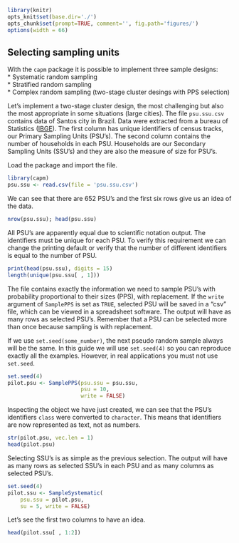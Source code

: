 ```r
library(knitr)
opts_knit$set(base.dir='./')
opts_chunk$set(prompt=TRUE, comment='', fig.path='figures/')
options(width = 66)
```

## Selecting sampling units

With the `capm` package it is possible to implement three sample designs:  
* Systematic random sampling  
* Stratified random sampling  
* Complex random sampling (two-stage cluster desings with PPS selection)  

Let's implement a two-stage cluster design, the most challenging but also the most appropriate in some situations (large cities). The file `psu.ssu.csv` contains data of Santos city in Brazil.  Data were extracted from a bureau of Statistics ([IBGE](http://ibge.gov.br)). The first column has unique identifiers of census tracks, our Primary Sampling Units (PSU's). The second column contains the number of households in each PSU. Households are our Secondary Sampling Units (SSU's) and they are also the measure of size for PSU's.  

Load the package and import the file.

```r
library(capm)
psu.ssu <- read.csv(file = 'psu.ssu.csv')
```

We can see that there are 652 PSU's and the first six rows give us an idea of the data.

```r
nrow(psu.ssu); head(psu.ssu)
```

All PSU's are apparently equal due to scientific notation output. The identifiers must be unique for each PSU. To verify this requirement we can change the printing default or verify that the number of different identifiers is equal to the number of PSU.

```r
print(head(psu.ssu), digits = 15)
length(unique(psu.ssu[ , 1]))
```

The file contains exactly the information we need to sample PSU's with probability proportional to their sizes (PPS), with replacement. If the `write` argument of `SamplePPS` is set as `TRUE`, selected PSU will be saved in a "csv" file, which can be viewed in a spreadsheet software. The output will have as many rows as selected PSU's. Remember that a PSU can be selected more than once because sampling is with replacement.   

If we use `set.seed(some_number)`, the next pseudo random sample always will be the same. In this guide we will use `set.seed(4)` so you can reproduce exactly all the examples. However, in real applications you must not use `set.seed`.

```r
set.seed(4)
pilot.psu <- SamplePPS(psu.ssu = psu.ssu,
                       psu = 10,
                       write = FALSE)
```

Inspecting the object we have just created, we can see that the PSU's identifiers `class` were converted to `character`. This means that identifiers are now represented as text, not as numbers.

```r
str(pilot.psu, vec.len = 1)
head(pilot.psu)
```

Selecting SSU's is as simple as the previous selection. The output will have as many rows as selected SSU's in each PSU and as many columns as selected PSU's.

```r
set.seed(4)
pilot.ssu <- SampleSystematic(
    psu.ssu = pilot.psu,
    su = 5, write = FALSE)
```

Let's see the first two columns to have an idea.

```r
head(pilot.ssu[ , 1:2])
```
